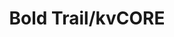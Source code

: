 ---
title: "Bold Trail/kvCORE"
description: "thanks.io / Bold Trail Integration"
url: "https://help.thanks.io/integrating-boldtrail-with-thanks.io"
---